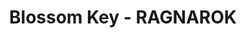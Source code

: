 ---
title: "Blossom Key - RAGNAROK"
images:
  color: "MUfCHtba5zu7wncYlDSz517T8hFW0kdE9nAtPLKSjpyGB4fV"
  item: "MUfCHtba5zu7zID4RVucPG0qDnuy4bVtLxjvgohBmUOzpsAF"
type: "key"
crate: "anniversary"
multiinstance: true
multiinstanceuuid: "f99cc1bd-1e12-413f-8f07-191fee1c7321"
---